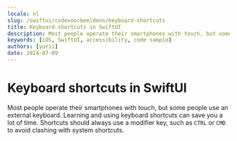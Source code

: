 ```yaml
---
locale: nl
slug: /swiftui/codevoorbeeldenn/keyboard-shortcuts
title: Keyboard shortcuts in SwiftUI
description: Most people operate their smartphones with touch, but some people use an external keyboard.
keywords: [iOS, SwiftUI, accessibility, code sample]
authors: [yurii]
date: 2024-07-09
---
```


# Keyboard shortcuts in SwiftUI

Most people operate their smartphones with touch, but some people use an external keyboard. Learning and using keyboard shortcuts can save you a lot of time. Shortcuts should always use a modifier key, such as `CTRL` or `CMD` to avoid clashing with system shortcuts.

<CodeSample id="keyboard-shortcuts" framework="swiftui" locale="nl"/>
